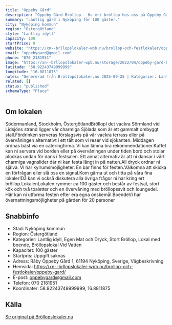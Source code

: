 ```yaml
---
title: "Oppeby Gård"
description: "Oppeby Gård Bröllop - Ha ert bröllop hos oss på Oppeby Gård. Se vår fina Bröllopslokal. Skicka gärna en förfrågan så hjälper vi Er!"
summary: "Lantlig gård i Nyköping för 100 gäster."
city: "Nyköping kommun"
region: "Östergötland"
style: "Lantlig idyll"
capacity: 100
startPrice: 0
website: "https://xn--brllopslokaler-wpb.nu/brollop-och-festlokaler/oppeby-gard/"
email: "oppebygard@gmail.com"
phone: "070 2181951"
image: "https://xn--brllopslokaler-wpb.nu/storage/2022/04/oppeby-gard-brollopslokal-brollop-sodermanland-mini-visningsbild.jpg"
latitude: "58.92243749999999"
longitude: "16.8811875"
notes: "Genererad från Bröllopslokaler.nu 2025-09-25 | Kategorier: Lantlig idyll, Egen Mat och Dryck, Stort Bröllop, Lokal med boende, Bröllopslokal Vid Vatten"
related: []
status: "published"
schemaType: "Place"
---
```


## Om lokalen

Södermanland, Stockholm, ÖstergötlandBröllopI det vackra Sörmland vid Lidsjöns strand ligger vår charmiga Sjölada som är ett gammalt ombyggt stall.Fördrinken serveras förslagsvis på vår vackra terrass eller på övervåningen alternativt i ett tält som vi reser vid sjökanten. Middagen ordnas bäst via en cateringfirma. Vi kan lämna bra rekommendationer.Kaffet kan ni servera vid borden eller på övervåningen under tiden bord och stolar plockas undan för dans i festsalen. Ett annat alternativ är att ni dansar i vårt charmiga vagnslider där ni kan festa långt in på natten.All dryck ordnar ni själva. Vi har kylrumsmöjligheter. En bar finns för festen.Välkomna att skicka en förfrågan eller slå oss en signal.Kom gärna ut och titta på våra fina lokaler!Då kan vi också diskutera alla övriga frågor ni har kring ert bröllop.LokalenLokalen rymmer ca 100 gäster och består av festsal, stort kök och två toaletter och en övervåning med bröllopssvit och loungedel. Här kan ni utforma festen efter era egna önskemål.BoendeVi har övernattningsmöjligheter på gården för 20 personer

## Snabbinfo

- Stad: Nyköping kommun
- Region: Östergötland
- Kategorier: Lantlig idyll, Egen Mat och Dryck, Stort Bröllop, Lokal med boende, Bröllopslokal Vid Vatten
- Kapacitet: 100 gäster
- Startpris: Uppgift saknas
- Adress: Råby Oppeby Gård 1, 61194 Nyköping, Sverige, Vägbeskrivning
- Hemsida: https://xn--brllopslokaler-wpb.nu/brollop-och-festlokaler/oppeby-gard/
- E-post: oppebygard@gmail.com
- Telefon: 070 2181951
- Koordinater: 58.92243749999999, 16.8811875

## Källa

[Se original på Bröllopslokaler.nu](https://xn--brllopslokaler-wpb.nu/brollop-och-festlokaler/oppeby-gard/)
